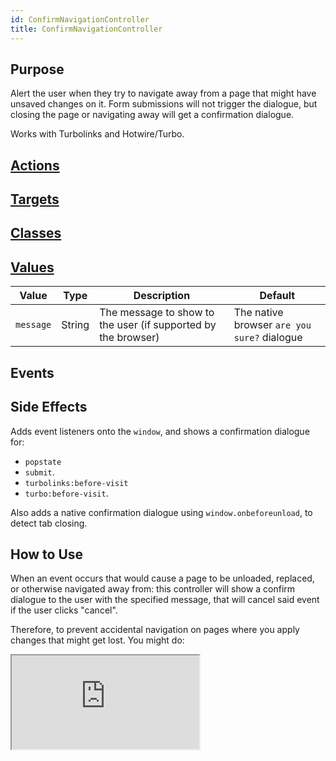 ```yaml
---
id: ConfirmNavigationController
title: ConfirmNavigationController
---
```




## Purpose

Alert the user when they try to navigate away from a page that might have unsaved changes on it. Form submissions will not trigger the dialogue, but closing the page or navigating away will get a confirmation dialogue.

Works with Turbolinks and Hotwire/Turbo.


## [Actions](https://stimulus.hotwire.dev/reference/actions)
<NoActions/>

## [Targets](https://stimulus.hotwire.dev/reference/targets)
<NoTargets/>

## [Classes](https://stimulus.hotwire.dev/reference/classes)
<NoClasses/>

## [Values](https://stimulus.hotwire.dev/reference/values)

| Value | Type | Description | Default |
| --- | --- | --- | --- |
| `message` | String | The message to show to the user (if supported by the browser) | The native browser `are you sure?` dialogue |

## Events
<NoEvents/>

## Side Effects

Adds event listeners onto the `window`, and shows a confirmation dialogue for:
- `popstate`
- `submit`.
- `turbolinks:before-visit`
- `turbo:before-visit`.

Also adds a native confirmation dialogue using `window.onbeforeunload`, to detect tab closing.



## How to Use

When an event occurs that would cause a page to be unloaded, replaced, or otherwise navigated away from:
this controller will show a confirm dialogue to the user with the specified message, that will cancel said event if the user clicks "cancel".

Therefore, to prevent accidental navigation on pages where you apply changes that might get lost. You might do:
<iframe
  src="https:///stimulus-library.netlify.app/controllers/confirm_navigation_controller.html"
  style={{width: "100%", height: "500px", border: "0", borderRadius: "4px", overflow: "hidden"}}
  sandbox="allow-forms allow-modals allow-popups allow-presentation allow-same-origin allow-scripts"
/>


Or if you are applying changes using Javascript that might get lost,
you could add the following to prevent lost changes:


<ConfirmNavigationControllerJs/>
